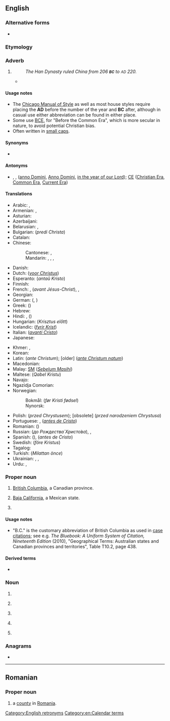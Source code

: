 {{also|bc|b.c.|b/c|B.C.}}
==English==

===Alternative forms===
* {{alter|en|B.C.|b.c.|bc}}

===Etymology===
{{rfe|en}}

===Adverb===
{{wikipedia|Before Christ}}
{{en-adv|-}}

# {{initialism of|en|[[before|Before]] [[Christ]]}}
#: ''The Han Dynasty ruled China from 206 '''<small>BC</small>''' to <small>AD</small> 220.''
#* {{quote-book
|en
|year=1739
|origyear=1735
|last=Du Halde
|first=P.
|authorlink=Jean-Baptiste Du Halde
|chapter=Geographical Obſervations on the Kingdom of ''Corea''
|title=The General History Of China
|url=https://archive.org/details/dli.pahar.0011/
|volume=IV
|edition=Second
|OCLC=51344000
|page=388
|pageurl=https://archive.org/details/dli.pahar.0011/page/388/
|text=[...]''Hi vang'', King of ''Yen'' and of ''Corea'', was defeated, taken and killed in the Year 259 '''before the Birth of Chriſt''', according to the Chineſe Hiſtory, and ''Tſin vang'' was acknowledged for Emperor of all ''China'' by the Name of ''Tſin chi hoang ti''.
|brackets=on}}

====Usage notes====
* The [[w:Chicago Manual of Style|Chicago Manual of Style]] as well as most house styles require placing the '''AD''' before the number of the year and '''BC''' after, although in casual use either abbreviation can be found in either place.
* Some use [[BCE]], for "Before the Common Era", which is more secular in nature, to avoid potential Christian bias.
* Often written in [[small caps]].

====Synonyms====
* {{l|en|BCE}}

====Antonyms====
* {{l|en|a.d.}}, {{l|en|AD}}, {{l|en|A.D.}} ([[anno Domini]], [[Anno Domini]], [[in the year of our Lord]]); [[CE]] ([[Christian Era]], [[Common Era]], [[Current Era]])

====Translations====
{{trans-top|before Christ}}
* Arabic: {{t|ar|ق. م.}}, {{t|ar|قَبْلَ الْمِيلَاد}} {{qualifier|formally}}
* Armenian: {{t|hy|մ.թ.ա.}}, {{t|hy|Ք.ա.}}
* Asturian: {{t|ast|edC}}
* Azerbaijani: {{t|az|e.ə.}} {{q|eramızdan əvvəl}}
* Belarusian: {{t|be|да Н. Х.}}, {{t|be|да на́шай э́ры}}
* Bulgarian: {{t|bg|пр. Хр.}} (''predi Christa'')
* Catalan: {{t+|ca|aC}}
* Chinese:
*: Cantonese: {{t|yue|公元前|tr=gung1 jyun4 cin4}}, {{t|yue|主前|tr=zyu2 cin4}} {{qualifier|Christian}}
*: Mandarin: {{t+|cmn|公元前|tr=gōngyuánqián}}, {{t|cmn|主前|tr=zhǔqián}} {{qualifier|Christian}}, {{t+|cmn|紀元前}}, {{t+|cmn|纪元前|tr=jìyuánqián}}
* Danish: {{t|da|f.Kr. (før Kristus)}}
* Dutch: {{t|nl|[[v. Chr.]]}} (''[[voor Christus]]'')
* Esperanto: {{t+|eo|a.K.}} (''antaŭ Kristo'')
* Finnish: {{t+|fi|eKr.}} {{q|ennen Kristusta / ennen Kristuksen syntymää}}
* French: {{t+|fr|av. J.-C.}}, {{t|fr|av. JC}} (''avant Jésus-Christ''), {{t+|fr|av. n. è.}}, {{t+|fr|avant notre ère}}
* Georgian: {{t+|ka|ძვ. წ.}}
* German: {{t+|de|v. Chr.}} ({{t|de|''vor Christus''}}, {{t|de|''vor Christo''}})
* Greek: {{t+|el|π.Χ.}} ({{t|el|''προ Χριστού''}})
* Hebrew: {{t+|he|לפנה״ס}}
* Hindi: {{t|hi|ई॰पू॰}}, {{t|hi|ई.पू.}} ({{t|hi|ईसा पूर्व}})
* Hungarian: {{t+|hu|Kr. e.}} (''Krisztus előtt'')
* Icelandic: {{t+|is|f.Kr.}} (''[[fyrir Krist]]'')
* Italian: {{t|it|a.C.}} (''[[avanti Cristo]]'')
* Japanese: {{t+|ja|紀元前|tr=きげんぜん, kigenzen}}
{{trans-mid}}
* Khmer: {{t|km|ម.គ.ស.}}, {{t+|km|មុនគ្រិស្តសករាជ}}
* Korean: {{t+|ko|기원전(紀元前)}}
* Latin: {{t+|la|a.C.}} (''ante Christum''); [older] {{t|la|a.Chr.n. / a.C.n.}} (''[[ante Christum natum]]'')
* Macedonian: {{t|mk|п.н.е}}
* Malay: [[SM]] (''[[Sebelum Masihi]]'')
* Maltese: {{t|mt|Q.K.}} (''Qabel Kristu'')
* Navajo: {{t|nv|Doodaatsaahii tʼah bítséedi}}
* Ngazidja Comorian: {{t|zdj|kaɓla wakati rilio nuwo|tr=kabla wakati rilio nuwo}}
* Norwegian:
*: Bokmål: {{t+|nb|f.Kr.}} (''før Kristi fødsel'')
*: Nynorsk: {{t|nn|f.Kr.}}
* Polish: {{t+|pl|przed Chr.}} (''przed Chrystusem''); [obsolete] {{t|pl|p.n.Chr.}} (''przed narodzeniem Chrystusa'')
* Portuguese: {{t+|pt|a.C.}}, {{t|pt|A.C.}} (''[[antes de Cristo]]'')
* Romanian: {{t+|ro|î.Hr.}} (''{{t|ro|înainte de Hristos}}'')
* Russian: {{t|ru|до Р. Хр.}} (''до Рождества́ Христо́ва''), {{t|ru|до н. э.}}, {{t|ru|до на́шей э́ры}}
* Spanish: {{t|es|a. de J.C.}} (''{{t|es|antes de Jesucristo}}''), {{t|es|a.C.}} (''antes de Cristo'')
* Swedish: {{t+|sv|f.Kr.}} (''före Kristus'')
* Tagalog: {{t|tl|U.K.}} {{qualifier|Una kay Kristo}}
* Turkish: {{t+|tr|MÖ}} (''Milattan önce'')
* Ukrainian: {{t|uk|до Р. Хр.}} {{qualifier|до Різдва́ Христо́вого}}, {{t+|uk|до н. е.}}, {{t|uk|до на́шої е́ри}}
* Urdu: {{t|ur|قبلِ مسیح}}, {{t|ur|قبل از مسیح}}
{{trans-bottom}}

===Proper noun===
{{en-proper noun}}

# [[British Columbia]], a Canadian province.
#: {{coordinate terms|en|AB|MB|NB|NL|NS|NT|NU|ON|PE|QC|SK|YT}}
# [[Baja California]], a Mexican state.
# {{initialism of|en|{{w|Boston College}}}} {{c|en|Universities}}

====Usage notes====
* {{sense|British Columbia}} "B.C." is the customary abbreviation of British Columbia as used in [[case citation]]s; see e.g. ''The Bluebook: A Uniform System of Citation, Nineteenth Edition'' (2010), "Geographical Terms: Australian states and Canadian provinces and territories", Table T10.2, page 438.

====Derived terms====
* {{l|en|BCer}}

===Noun===
{{en-noun|~}}

# {{init of|en|birth control}}
# {{lb|en|chemistry}} {{initialism of|en|benzalkonium chloride}}
# {{lb|en|US|navy}} {{init of|en|battlecruiser}}
# {{lb|en|computer science}} {{initialism of|en|backward compatibility}}
#: {{ux|en|This would be a '''BC'''-breaking change.}}
# {{init of|en|border collie}}

===Anagrams===
* {{anagrams|en|a=bc|C.B.|CB|CνB|c&b}}

[[Category:English retronyms]]
[[Category:en:Calendar terms]]

----

==Romanian==

===Proper noun===
{{head|ro|proper noun}}

# {{abbreviation of|ro|Bacău|dot=,}} a [[county]] in [[Romania]].